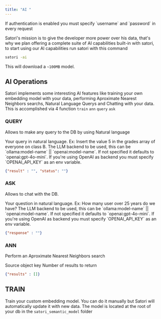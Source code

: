 ```yaml
---
title: "AI "
---
```


<Info>
  If authentication is enabled you must specify `username` and `password` in every request
</Info>

Satori's mission is to give the developer more power over his data, that's why we plan offering a complete suite of AI capabilities built-in with satori, to start using our AI capabilities run satori with this command

```bash
satori -ai
```

This will download a `~100MB`  model.

## AI Operations

Satori implements some interesting AI features like training your own embedding model with your data, performing Aproximate Nearest Neighbors searchs, Natural Language Querys and Chatting with your data. This is accomplished via 4 function `train` `ann` `query` `ask`

### QUERY

Allows to make any query to the DB by using Natural language

<ParamField body="query" type="string">
  Your query in natural language. Ex: Insert the value 5 in the grades array of everyone on class B.
</ParamField>

<ParamField body="backend" type="string">
  The LLM backend to be used, this can be `ollama:model-name` || `openai:model-name`. If not specified it defaults to `openai:gpt-4o-mini`. If you're using OpenAI as backend you must specify `OPENAI_API_KEY` as an env variable.
</ParamField>

<ResponseExample>

```json response.json
{"result" : "", "status": ""}
```

</ResponseExample>

### ASK

Allows to chat with the DB.

<ParamField body="question" type="string">
  Your question in natural language. Ex: How many user over 25 years do we have?
</ParamField>

<ParamField body="backend" type="string">
  The LLM backend to be used, this can be `ollama:model-name` || `openai:model-name`. If not specified it defaults to `openai:gpt-4o-mini`. If you're using OpenAI as backend you must specify `OPENAI_API_KEY` as an env variable.
</ParamField>

<ResponseExample>

```json response.json
{"response" : ""}
```

</ResponseExample>

### ANN

Perform an Aproximate Nearest Neighbors search

<ParamField body="key" type="string">
  Source object key
</ParamField>

<ParamField body="top_k" type="int">
  Number of results to return
</ParamField>

<ResponseExample>

```json response.json
{"results" : []}
```

## TRAIN
Train your custom embedding model. You can do it manually but Satori will automatically update it with new data. The model is located at the root of your db in the `satori_semantic_model` folder 

</ResponseExample>